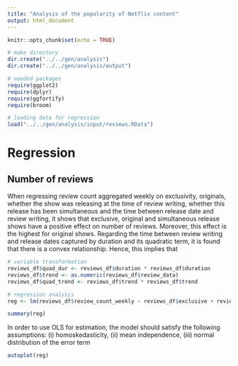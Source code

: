 ```yaml
---
title: "Analysis of the popularity of Netflix content"
output: html_document
---
```


```r
knitr::opts_chunk$set(echo = TRUE)

# make directory
dir.create("../../gen/analysis")
dir.create("../../gen/analysis/output")

# needed packages
require(ggplot2)
require(dplyr)
require(ggfortify)
require(broom)

# loading data for regression
load("../../gen/analysis/input/reviews.RData")

```

# Regression  

## Number of reviews

When regressing review count aggregated weekly on exclusivity, originals, whether the show was releasing at the time of review writing, whether this release has been simultaneous and the time between release date and review writing, it shows that exclusive, original and simultaneous release shows have a positive effect on number of reviews. Moreover, this effect is the highest for original shows. Regarding the time between review writing and release dates captured by duration and its quadratic term, it is found that there is a convex relationship. Hence, this implies that 

```r

# variable transformation
reviews_df$quad_dur <- reviews_df$duration * reviews_df$duration
reviews_df$trend <- as.numeric(reviews_df$review_data)
reviews_df$quad_trend <- reviews_df$trend * reviews_df$trend

# regression analysis
reg <- lm(reviews_df$review_count_weekly ~ reviews_df$exclusive + reviews_df$original + reviews_df$releasing + reviews_df$simultaneous + reviews_df$duration + reviews_df$quad_dur + reviews_df$trend + reviews_df$quad_trend, data = reviews_df)

summary(reg)  
```

In order to use OLS for estimation, the model should satisfy the following assumptions: (i) homoskedasticity, (ii) mean independence, (iii) normal distribution of the error term
``` r

autoplot(reg)

```